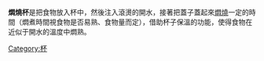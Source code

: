 {{Unreferenced|time=2022-02-16T02:00:21+00:00}}
'''燜燒杯'''是把食物放入杯中，然後注入滾燙的開水，接著把蓋子蓋起來[[燜燒_(煮食)|燜燒]]一定的時間（燜煮時間視食物是否易熟、食物量而定），借助杯子保溫的功能，使得食物在近似于開水的溫度中燜熟。

{{烹飪技術}}

[[Category:杯|Category:杯]]
{{stub}}